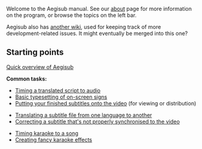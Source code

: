 Welcome to the Aegisub manual. See our [[About|about]] page for more information on the program, or browse the topics on the left bar.

Aegisub also has [[aegi:Main_Page|another wiki]], used for keeping track of more development-related issues. It might eventually be merged into this one?

== Starting points ==

[[Overview|Quick overview of Aegisub]]

'''Common tasks:'''

* [[Audio Timing Tutorial|Timing a translated script to audio]]
* [[Tutorials#Visual Typesetting|Basic typesetting of on-screen signs]]
* [[Attaching subtitles to video|Putting your finished subtitles onto the video]] (for viewing or distribution)

* [[Translation Assistant|Translating a subtitle file from one language to another]]
* [[Fix Timing Tutorial|Correcting a subtitle that's not properly synchronised to the video]]

* [[Tutorials#Karaoke Timing|Timing karaoke to a song]]
* [[Karaoke Templater Tutorial 1|Creating fancy karaoke effects]]